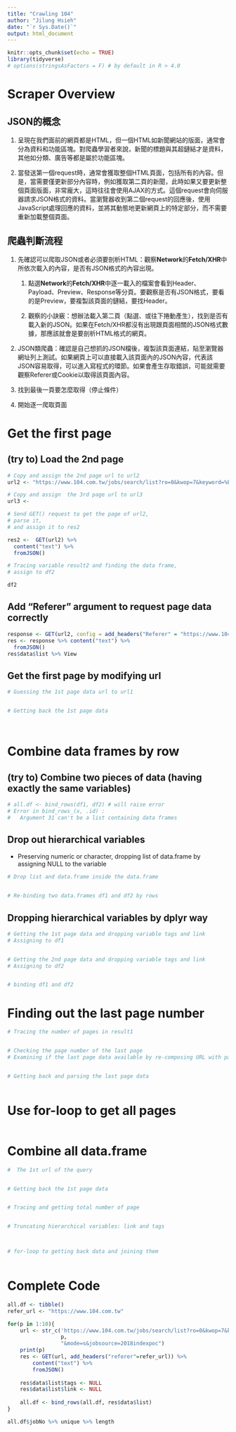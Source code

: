 ```yaml
---
title: "Crawling 104"
author: "Jilung Hsieh"
date: "`r Sys.Date()`"
output: html_document
---
```


```r
knitr::opts_chunk$set(echo = TRUE)
library(tidyverse)
# options(stringsAsFactors = F) # by default in R > 4.0
```

# Scraper Overview

## JSON的概念

1.  呈現在我們面前的網頁都是HTML，但一個HTML如新聞網站的版面，通常會分為資料和功能區塊。對爬蟲學習者來說，新聞的標題與其超鏈結才是資料，其他如分類、廣告等都是屬於功能區塊。

2.  當發送第一個request時，通常會獲取整個HTML頁面，包括所有的內容。但是，當需要僅更新部分內容時，例如獲取第二頁的新聞，此時如果又要更新整個頁面版面，非常龐大，這時往往會使用AJAX的方式。這個request會向伺服器請求JSON格式的資料。當瀏覽器收到第二個request的回應後，使用JavaScript處理回應的資料，並將其動態地更新網頁上的特定部分，而不需要重新加載整個頁面。

## 爬蟲判斷流程

1.  先確認可以爬取JSON或者必須要剖析HTML：觀察**Network**的**Fetch/XHR**中所依次載入的內容，是否有JSON格式的內容出現。

    1.  點選**Network**的**Fetch/XHR**中逐一載入的檔案會看到Header、Payload、Preview、Response等分頁。要觀察是否有JSON格式，要看的是Preview，要複製該頁面的鏈結，要找Header。

    2.  觀察的小訣竅：想辦法載入第二頁（點選、或往下捲動產生），找到是否有載入新的JSON。如果在Fetch/XHR都沒有出現跟頁面相關的JSON格式數據，那應該就會是要剖析HTML格式的網頁。

2.  JSON類爬蟲：確認是自己想抓的JSON檔後，複製該頁面連結，貼至瀏覽器網址列上測試。如果網頁上可以直接載入該頁面內的JSON內容，代表該JSON容易取得，可以進入寫程式的環節。如果會產生存取錯誤，可能就需要觀察Referer或Cookie以取得該頁面內容。

3.  找到最後一頁要怎麼取得（停止條件）

4.  開始逐一爬取頁面

# Get the first page

## (try to) Load the 2nd page

```r
# Copy and assign the 2nd page url to url2
url2 <- "https://www.104.com.tw/jobs/search/list?ro=0&kwop=7&keyword=%E8%B3%87%E6%96%99%E7%A7%91%E5%AD%B8&expansionType=area%2Cspec%2Ccom%2Cjob%2Cwf%2Cwktm&order=14&asc=0&page=2&mode=s&jobsource=2018indexpoc&langFlag=0&langStatus=0&recommendJob=1&hotJob=1"

# Copy and assign  the 3rd page url to url3
url3 <- 

# Send GET() request to get the page of url2, 
# parse it, 
# and assign it to res2

res2 <-  GET(url2) %>% 
  content("text") %>% 
  fromJSON()

# Tracing variable result2 and finding the data frame, 
# assign to df2

df2 

```

## Add "Referer" argument to request page data correctly

```r
response <- GET(url2, config = add_headers("Referer" = "https://www.104.com.tw/"))
res <- response %>% content("text") %>%
  fromJSON()
res$data$list %>% View
```

## Get the first page by modifying url

```r
# Guessing the 1st page data url to url1


# Getting back the 1st page data




```

# Combine data frames by row

## (try to) Combine two pieces of data (having exactly the same variables)

```r
# all.df <- bind_rows(df1, df2) # will raise error
# Error in bind_rows_(x, .id) : 
#   Argument 31 can't be a list containing data frames
```

## Drop out hierarchical variables

-   Preserving numeric or character, dropping list of data.frame by assigning NULL to the variable

```r
# Drop list and data.frame inside the data.frame


# Re-binding two data.frames df1 and df2 by rows


```

## Dropping hierarchical variables by dplyr way

```r

# Getting the 1st page data and dropping variable tags and link
# Assigning to df1


# Getting the 2nd page data and dropping variable tags and link
# Assigning to df2


# binding df1 and df2


```

# Finding out the last page number

```r
# Tracing the number of pages in result1


# Checking the page number of the last page
# Examining if the last page data available by re-composing URL with paste0()


# Getting back and parsing the last page data



```

# Use for-loop to get all pages

```r





```

# Combine all data.frame

```r

#  The 1st url of the query


# Getting back the 1st page data


# Tracing and getting total number of page


# Truncating hierarchical variables: link and tags



# for-loop to getting back data and joining them



```

# Complete Code

```r
all.df <- tibble()
refer_url <- "https://www.104.com.tw"

for(p in 1:10){
    url <- str_c('https://www.104.com.tw/jobs/search/list?ro=0&kwop=7&keyword=%E8%B3%87%E6%96%99%E7%A7%91%E5%AD%B8&order=12&asc=0&page=', 
                 p, 
                 "&mode=s&jobsource=2018indexpoc")
    print(p)
    res <- GET(url, add_headers("referer"=refer_url)) %>%
        content("text") %>%
        fromJSON()
    
    res$data$list$tags <- NULL
    res$data$list$link <- NULL
    
    all.df <- bind_rows(all.df, res$data$list)
}

all.df$jobNo %>% unique %>% length
```

